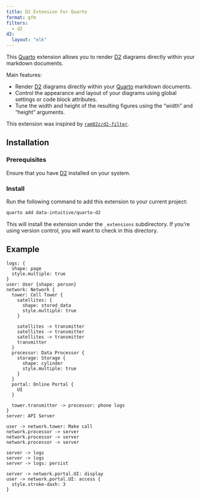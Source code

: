 ```yaml
---
title: D2 Extension For Quarto
format: gfm
filters:
  - d2
d2:
  layout: "elk"
---
```


This [Quarto](https://quarto.org) extension allows you to render [D2](https://d2lang.com) diagrams directly within your markdown documents. 

Main features:

- Render [D2](https://d2lang.com) diagrams directly within your [Quarto](https://quarto.org) markdown documents. 
- Control the appearance and layout of your diagrams using global settings or code block attributes.
- Tune the width and height of the resulting figures using the "width" and "height" arguments.

This extension was inspired by [`ram02z/d2-filter`](https://github.com/ram02z/d2-filter).

## Installation

### Prerequisites

Ensure that you have [D2](https://d2lang.com/tour/install) installed on your system.

### Install

Run the following command to add this extension to your current project:

``` bash
quarto add data-intuitive/quarto-d2
```

This will install the extension under the `_extensions` subdirectory.
If you're using version control, you will want to check in this directory.



## Example


```.d2
logs: {
  shape: page
  style.multiple: true
}
user: User {shape: person}
network: Network {
  tower: Cell Tower {
    satellites: {
      shape: stored_data
      style.multiple: true
    }

    satellites -> transmitter
    satellites -> transmitter
    satellites -> transmitter
    transmitter
  }
  processor: Data Processor {
    storage: Storage {
      shape: cylinder
      style.multiple: true
    }
  }
  portal: Online Portal {
    UI
  }

  tower.transmitter -> processor: phone logs
}
server: API Server

user -> network.tower: Make call
network.processor -> server
network.processor -> server
network.processor -> server

server -> logs
server -> logs
server -> logs: persist

server -> network.portal.UI: display
user -> network.portal.UI: access {
  style.stroke-dash: 3
}
```
